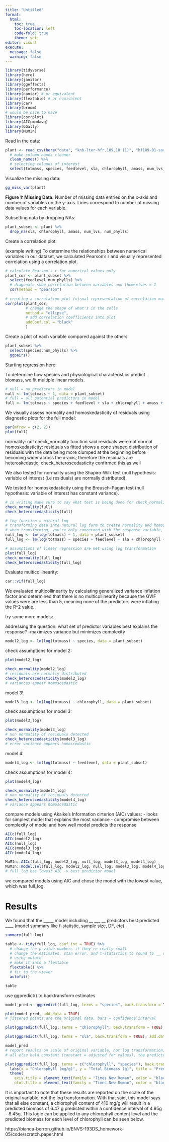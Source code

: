 ```yaml
---
title: "Untitled"
format: 
  html: 
    toc: true
    toc-location: left
    code-fold: true
    theme: yeti
editor: visual
execute: 
  message: false
  warning: false
---
```


```r
library(tidyverse)
library(here)
library(janitor)
library(ggeffects)
library(performance)
library(naniar) # or equivalent
library(flextable) # or equivalent
library(car)
library(broom)
# would be nice to have
library(corrplot)
library(AICcmodavg)
library(GGally)
library(MuMIn)
```

Read in the data:

```r
plant <- read_csv(here("data", "knb-lter-hfr.109.18 (1)", "hf109-01-sarracenia.csv")) %>% 
  # make column names cleaner
  clean_names() %>% 
  # selecting columns of interest 
  select(totmass, species, feedlevel, sla, chlorophyll, amass, num_lvs, num_phylls)
```


Visualize the missing data:

```r
gg_miss_var(plant)
```
**Figure 1: Missing Data.** Number of missing data entries on the x-axis and number of variables on the y-axis. Lines correspond to number of missing data values for each variable. 



Subsetting data by dropping NAs:

```r
plant_subset <- plant %>% 
  drop_na(sla, chlorophyll, amass, num_lvs, num_phylls)
```

Create a correlation plot:

(example writing) To determine the relationships between numerical variables in our dataset, we calculated Pearson's r and visually represented correlation using a correlation plot. 

```r
# calculate Pearson's r for numerical values only
plant_cor <- plant_subset %>% 
  select(feedlevel:num_phylls) %>% 
  # diagonals show correlation between variables and themselves = 1
  cor(method = "pearson")
  
# creating a correlation plot (visual representation of correlation matrix); larger shapes mean greater correlation; color represents direction
corrplot(plant_cor,
         # change the shape of what's in the cells
         method = "ellipse", 
         # add correlation coefficients into plot
         addCoef.col = "black"
         )  
```

Create a plot of each variable compared against the others

```r
plant_subset %>% 
  select(species:num_phylls) %>% 
  ggpairs()
```

Starting regression here:

To determine how species and physiological characteristics predict biomass, we fit multiple linear models. 

```r
# null = no predictors in model
null <- lm(totmass ~ 1, data = plant_subset)
# full = all potential predictors in model
full <- lm(totmass ~ species + feedlevel + sla + chlorophyll + amass + num_lvs + num_phylls, data = plant_subset)
```

We visually assess normality and homoskedasticity of residuals using diagnostic plots for the full model:

```r
par(mfrow = c(2, 2))
plot(full)
```

normality: no! check_normality function said residuals were not normal
homoskedasticity: residuals vs fitted shows a cone shaped distribution of residuals with the data being more clumped at the beginning before becoming wider across the x-axis; therefore the residuals are heteroskedastic; check_heteroscedasticity confirmed this as well

We also tested for normality using the Shapiro-Wilk test (null hypothesis: variable of interest (i.e residuals) are normally distributed). 

We tested for homoskedasticity using the Breusch-Pagan test (null hypothesis: variable of interest has constant variance).

```r
# in writing make sure to say what test is being done for check_normality
check_normality(full)
check_heteroscedasticity(full)
```

```r
# log function = natural log
# transforming data into natural log form to create normality and homoscedasticity
# when transforming, you're only concerned with the response variable, not the predictors
null_log <- lm(log(totmass) ~ 1, data = plant_subset)
full_log <- lm(log(totmass) ~ species + feedlevel + sla + chlorophyll + amass + num_lvs + num_phylls, data = plant_subset)

# assumptions of linear regression are met using log transformation
plot(full_log)
check_normality(full_log)
check_heteroscedasticity(full_log)
```

Evaluate multicollinearity:

```r
car::vif(full_log)
```

We evaluated multicollinearity by calculating generalized variance inflation factor and determined that there is no multicollinearity because the GVIF values were are less than 5, meaning none of the predictors were inflating the R^2 value.

try some more models:

addressing the question: what set of predictor variables best explains the response?
-maximizes variance but minimizes complexity

```r
model2_log <- lm(log(totmass) ~ species, data = plant_subset)
```

check assumptions for model 2:
```r
plot(model2_log)

check_normality(model2_log)
# residuals are normally distributed
check_heteroscedasticity(model2_log)
# variances appear homoscedastic
```

model 3!
```r
model3_log <- lm(log(totmass) ~ chlorophyll, data = plant_subset)
```

check assumptions for model 3:
```r
plot(model3_log)

check_normality(model3_log)
# non normality of residuals detected
check_heteroscedasticity(model3_log)
# error variance appears homoscedastic
```

model 4:
```r
model4_log <- lm(log(totmass) ~ feedlevel, data = plant_subset)
```

check assumptions for model 4:
```r
plot(model4_log)

check_normality(model4_log)
# non normality of residuals detected
check_heteroscedasticity(model4_log)
# variance appears homoscedastic
```


compare models using Akaike's Information cirterion (AIC) values:
- looks for simplest model that explains the most variance
- compromise between complexity of model and how well model predicts the response

```r
AICc(full_log)
AICc(model2_log)
AICc(null_log)
AICc(model3_log)
AICc(model4_log)

MuMIn::AICc(full_log, model2_log, null_log, model3_log, model4_log)
MuMIn::model.sel(full_log, model2_log, null_log, model3_log, model4_log)
# full_log has lowest AIC -> best predictor model
```

we compared models using AIC and chose the model with the lowest value, which was full_log.

# Results

We found that the _____ model including __ ___ __ predictors best predicted ____ (model summary like f-statistic, sample size, DF, etc). 

```r
summary(full_log)

table <- tidy(full_log, conf.int = TRUE) %>% 
  # change the p-value numbers if they're really small
  # change the estimates, stan error, and t-statistics to round to __ digits
  # using mutate
  # make it into a flextable
  flextable() %>% 
  # fit to the viewer
  autofit()

table
```

use ggpredict() to backtransform estimates
```r
model_pred <- ggpredict(full_log, terms = "species", back.transform = TRUE)

plot(model_pred, add.data = TRUE)
# jittered points are the original data, bars = confidence interval

plot(ggpredict(full_log, terms = "chlorophyll", back.transform = TRUE), add.data = TRUE)

plot(ggpredict(full_log, terms = "sla", back.transform = TRUE), add.data = TRUE)

model_pred
# report results on scale of original variable, not log transformation; must be transparent that a log transformation was conducted and why you did it; make sure to emphasize results are on original scale
# all else held constant (constant = adjusted for values), the predicted biomass for each species are ("predicted" within CI)
```



```r
plot(ggpredict(full_log, terms = c("chlorophyll", "species"), back.transform = TRUE), add.data = TRUE) +
  labs(x = "Chlorophyll (mg/g)", y = "Total Biomass (g)", title = "Predicted Values of Pitcher Plant Biomass") +
  theme(
    axis.title = element_text(family = "Times New Roman", color = "black"),
    plot.title = element_text(family = "Times New Roman", color = "black"))
```
It is important to note that these results are reported on the scale of the original variable, not the log transformation. With that said, this model says that all else constant, a chlorophyll content of 410 mg/g will result in a predicted biomass of 6.47 g predicted within a confidence interval of 4.95g - 8.45g. This logic can be applied to any chlorophyll content level and the predicted biomass for each level of chlorophyll can be seen below.

https://bianca-berron.github.io/ENVS-193DS_homework-05/code/scratch.paper.html 



